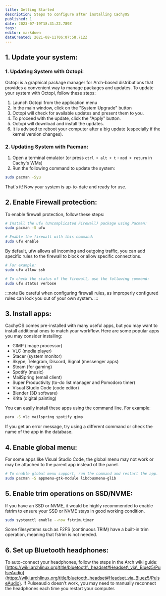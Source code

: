 ```yaml
---
title: Getting Started
description: Steps to configure after installing CachyOS
published: 1
date: 2023-07-19T18:31:22.789Z
tags:
editor: markdown
dateCreated: 2021-08-11T06:07:58.712Z
---
```



## 1\. Update your system:

### 1\. Updating System with Octopi:

Octopi is a graphical package manager for Arch-based distributions that provides a convenient way to manage packages and updates.
To update your system with Octopi, follow these steps:

1.  Launch Octopi from the application menu
2.  In the main window, click on the "System Upgrade" button
3.  Octopi will check for available updates and present them to you.
4.  To proceed with the update, click the "Apply" button.
5.  Octopi will download and install the updates.
6.  It is advised to reboot your computer after a big update (especially if the kernel version changes).

### 2\. Updating System with Pacman:

1.  Open a terminal emulator (or press `ctrl + alt + t` - `mod + return` in Cachy's WMs)
2.  Run the following command to update the system:

```sh
sudo pacman -Syu
```

That's it! Now your system is up-to-date and ready for use.


## 2\. Enable Firewall protection:

To enable firewall protection, follow these steps:


<Tabs>

<TabItem label="1">

```bash
# Install the ufw (Uncomplicated Firewall) package using Pacman:
sudo pacman -S ufw
```

</TabItem>
<TabItem label="2">


```bash
# Enable the firewall with this command:
sudo ufw enable
```

</TabItem>
<TabItem label="3">

By default, ufw allows all incoming and outgoing traffic, you can add specific rules to the firewall to block or allow specific connections.

```bash
# For example:
sudo ufw allow ssh
```

</TabItem>
<TabItem label="4">

```bash
# To check the status of the firewall, use the following command:
sudo ufw status verbose
```

</TabItem>
</Tabs>

:::note
Be careful when configuring firewall rules, as improperly configured rules can lock you out of your own system.
:::


## 3\. Install apps:

CachyOS comes pre-installed with many useful apps, but you may want to install additional ones to match your workflow.
Here are some popular apps you may consider installing:

*   GIMP (image processor)
*   VLC (media player)
*   Stacer (system monitor)
*   Skype, Telegram, Discord, Signal (messenger apps)
*   Steam (for gaming)
*   Spotify (music)
*   MailSpring (email client)
*   Super Productivity (to-do list manager and Pomodoro timer)
*   Visual Studio Code (code editor)
*   Blender (3D software)
*   Krita (digital painting)

You can easily install these apps using the command line. For example:

```sh
paru -S vlc mailspring spotify gimp
```

If you get an error message, try using a different command or check the name of the app in the database.

## 4\. Enable global menu:
For some apps like Visual Studio Code, the global menu may not work or may be attached to the parent app instead of the panel.

```sh
# To enable global menu support, run the command and restart the app.
sudo pacman -S appmenu-gtk-module libdbusmenu-glib
```

## 5\. Enable trim operations on SSD/NVME:
If you have an SSD or NVME, it would be highly recommended to enable fstrim to ensure your SSD or NVME stays in good working condition.
```sh
sudo systemctl enable --now fstrim.timer
```

Some filesystems such as F2FS (continuous TRIM) have a built-in trim operation, meaning that fstrim is not needed.

## 6\. Set up Bluetooth headphones:
To auto-connect your headphones, follow the steps in the Arch wiki guide: [https://wiki.archlinux.org/title/bluetooth\_headset#Headset\_via\_Bluez5/PulseAudio](https://wiki.archlinux.org/title/bluetooth_headset#Headset_via_Bluez5/PulseAudio). If Pulseaudio doesn't work, you may need to manually reconnect the headphones each time you restart your computer.
